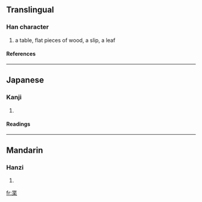 ==Translingual==
===Han character===
{{Han char|rn=75|rad=木|as=05|sn=9|four=|canj=心廿木 (PTD)}}
# a table, flat pieces of wood, a slip, a leaf
====References====
{{Han ref|kx=0517.170|dkj=14593|hdz=21178.010|uh=67BC|ud=26556}}

----
==Japanese==
===Kanji===
{{ja-kanji|grade=|rs=木05}}
# {{defn|Japanese}} 
====Readings====
{{ja-readings|on=[[よう]] (yō)|kun=[[うすいきふだ]] (usuikifuda), [[まど]] (mado)}}

----
==Mandarin==
===Hanzi===
{{cmn-hanzi|pin=[[yè]] ([[ye4]])|wg=yeh<sup>4</sup>}}
# {{defn|Mandarin}}

[[fr:枼]]